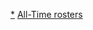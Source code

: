 <noinclude>{{noteTA|G1=NBA}}</noinclude>{{Navbox
| name = NBA各隊歷年球員名單
| title = NBA各隊歷年球員名單
| listclass = hlist
| group1style = background-color:#D0E7FF;
| group1 = [[東區聯盟 (NBA)|東區聯盟]]

| list1 = {{Navbox|child
| group1 = [[NBA大西洋組|大西洋組]]
| group1style = background-color:#D0E7FF;

| list1 =
* [[波士頓凱爾特人歷年球員名單|波士頓凱爾特人]]
* {{tsl|en|Brooklyn Nets all-time roster|布魯克林籃網歷年球員名單|布魯克林籃網}}
* {{tsl|en|New York Knicks all-time roster|紐約尼克歷年球員名單|紐約尼克}}
* {{tsl|en|Philadelphia 76ers all-time roster|費城76人歷年球員名單|費城76人}}
* {{tsl|en|Toronto Raptors all-time roster|多倫多暴龍歷年球員名單|多倫多暴龍}}

| group2 = [[NBA中部赛区|中部赛区]]
| group2style = background-color:#D0E7FF;

| list2 =
* {{tsl|en|Chicago Bulls all-time roster|芝加哥公牛歷年球員名單|芝加哥公牛}}
* {{tsl|en|Cleveland Cavaliers all-time roster|克里夫蘭騎士歷年球員名單|克里夫蘭騎士}}
* {{tsl|en|Detroit Pistons all-time roster|底特律活塞歷年球員名單|底特律活塞}}
* {{tsl|en|Indiana Pacers all-time roster|印第安納溜馬歷年球員名單|印第安納溜馬}}
* {{tsl|en|Milwaukee Bucks all-time roster|密爾瓦基公鹿歷年球員名單|密爾瓦基公鹿}}

| group3 = [[NBA東南組|東南組]]
| group3style = background-color:#D0E7FF;

| list3 =
* {{tsl|en|Atlanta Hawks all-time roster|亞特蘭大老鷹歷年球員名單|亞特蘭大老鷹}}
* [[夏洛特黃蜂歷年球員名單|夏洛特黃蜂]]
* {{tsl|en|Miami Heat all-time roster|邁阿密熱火歷年球員名單|邁阿密熱火}}
* {{tsl|en|Orlando Magic all-time roster|奧蘭多魔術歷年球員名單|奧蘭多魔術}}
* {{tsl|en|Washington Wizards all-time roster|華盛頓巫師歷年球員名單|華盛頓巫師}}
}}

| group2style = background-color:#FFCCCC;
| group2 = [[西區聯盟 (NBA)|西區聯盟]]

| list2 = {{Navbox|child
| group1 = [[NBA西北組|西北組]]
| group1style = background-color:#FFCCCC;

| list1 =
* {{tsl|en|Denver Nuggets all-time roster|丹佛金塊歷年球員名單|丹佛金塊}}
* {{tsl|en|Minnesota Timberwolves all-time roster|明尼蘇達灰狼歷年球員名單|明尼蘇達灰狼}}
* {{tsl|en|Oklahoma City Thunder all-time roster|奧克拉荷馬城雷霆歷年球員名單|奧克拉荷馬城雷霆}}
* {{tsl|en|Portland Trail Blazers all-time roster|波特蘭拓荒者歷年球員名單|波特蘭拓荒者}}
* {{tsl|en|Utah Jazz all-time roster|猶他爵士歷年球員名單|猶他爵士}}

| group2 = [[NBA太平洋赛区|太平洋赛区]]
| group2style = background-color:#FFCCCC;

| list2 =
* {{tsl|en|Golden State Warriors all-time roster|金州勇士歷年球員名單|金州勇士}}
* {{tsl|en|Los Angeles Clippers all-time roster|洛杉磯快艇歷年球員名單|洛杉磯快艇}}
* {{tsl|en|Los Angeles Lakers all-time roster|洛杉磯湖人歷年球員名單|洛杉磯湖人}}
* {{tsl|en|Phoenix Suns all-time roster|鳳凰城太陽歷年球員名單|鳳凰城太陽}}
* {{tsl|en|Sacramento Kings all-time roster|沙加緬度國王歷年球員名單|沙加緬度國王}}

| group3 = [[NBA西南組|西南組]]
| group3style = background-color:#FFCCCC;

| list3 =
* {{tsl|en|Dallas Mavericks all-time roster and statistics leaders|達拉斯獨行俠歷年球員名單|達拉斯獨行俠}}
* {{tsl|en|Houston Rockets all-time roster|休士頓火箭歷年球員名單|休士頓火箭}}
* {{tsl|en|Memphis Grizzlies all-time roster|曼非斯灰熊歷年球員名單|曼非斯灰熊}}
* {{tsl|en|New Orleans Pelicans all-time roster|紐奧良鵜鶘歷年球員名單|紐奧良鵜鶘}}
* {{tsl|en|San Antonio Spurs all-time roster|聖安東尼奧馬刺歷年球員名單|聖安東尼奧馬刺}}
}}
}}<noinclude>
{{collapsible option}}
[[Category:NBA歷年球員名單|*]]
[[Category:NBA導航模板|All-Time rosters]]
</noinclude>